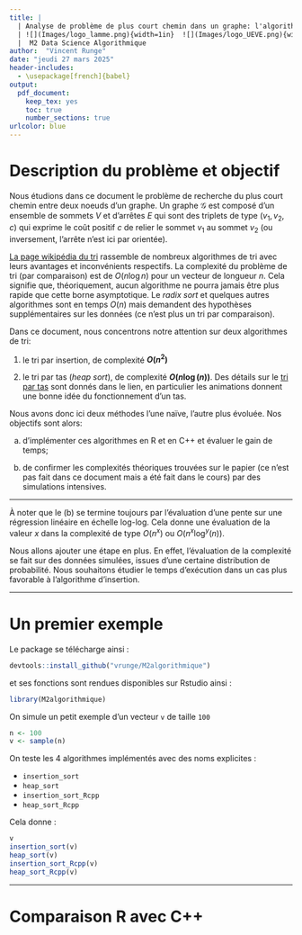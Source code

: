 ```yaml
---
title: | 
  | Analyse de problème de plus court chemin dans un graphe: l'algorithme de Dijkstra
  | ![](Images/logo_lamme.png){width=1in}  ![](Images/logo_UEVE.png){width=1.7in}
  |  M2 Data Science Algorithmique 
author:  "Vincent Runge"
date: "jeudi 27 mars 2025"
header-includes:
  - \usepackage[french]{babel}
output:
  pdf_document:
    keep_tex: yes
    toc: true
    number_sections: true  
urlcolor: blue
---
```


\noindent\hrulefill


# Description du problème et objectif

Nous étudions dans ce document le problème de recherche du plus court chemin entre deux noeuds d'un graphe. Un graphe $\mathcal{G}$ est composé d'un ensemble de sommets $V$ et d'arrêtes $E$ qui sont des triplets de type $(v_1,v_2, c)$ qui exprime le coût positif $c$ de relier le sommet $v_1$ au sommet $v_2$ (ou inversement, l'arrête n'est ici par orientée).



[La page wikipédia du tri](https://fr.wikipedia.org/wiki/Algorithme_de_tri) rassemble de nombreux algorithmes de tri avec leurs avantages et inconvénients respectifs. La complexité du problème de tri (par comparaison) est de $O(n \log n)$ pour un vecteur de longueur $n$. Cela signifie que, théoriquement, aucun algorithme ne pourra jamais être plus rapide que cette borne asymptotique. Le *radix sort* et quelques autres algorithmes sont en temps $O(n)$ mais demandent des hypothèses supplémentaires sur les données (ce n'est plus un tri par comparaison).

Dans ce document, nous concentrons notre attention sur deux algorithmes de tri:

1) le tri par insertion, de complexité **$O(n^2)$**

2) le tri par tas (*heap sort*), de complexité **$O(n \log(n))$**. Des détails sur le [tri par tas](https://en.wikipedia.org/wiki/Heapsort) sont donnés dans le lien, en particulier les animations donnent une bonne idée du fonctionnement d'un tas.


Nous avons donc ici deux méthodes l'une naïve, l'autre plus évoluée. Nos objectifs sont alors:

a) d'implémenter ces algorithmes en R et en C++ et évaluer le gain de temps;

b) de confirmer les complexités théoriques trouvées sur le papier (ce n'est pas fait dans ce document mais a été fait dans le cours) par des simulations intensives.

___ 

À noter que le (b) se termine toujours par l'évaluation d'une pente sur une régression linéaire en échelle log-log. Cela donne une évaluation de la valeur $x$ dans la complexité de type $O(n^x)$ ou $O(n^x \log^y(n))$.

Nous allons ajouter une étape en plus. En effet, l'évaluation de la complexité se fait sur des données simulées, issues d'une certaine distribution de probabilité. Nous souhaitons étudier le temps d'exécution dans un cas plus favorable à l'algorithme d'insertion.

___ 

# Un premier exemple

Le package se télécharge ainsi :

```r
devtools::install_github("vrunge/M2algorithmique")
```

et ses fonctions sont rendues disponibles sur Rstudio ainsi :

```r
library(M2algorithmique)
```

On simule un petit exemple d'un vecteur `v` de taille `100`

```r
n <- 100
v <- sample(n)
```

On teste les 4 algorithmes implémentés avec des noms explicites : 

- `insertion_sort` 
- `heap_sort` 
- `insertion_sort_Rcpp` 
- `heap_sort_Rcpp` 

Cela donne :

```r
v
insertion_sort(v)
heap_sort(v)
insertion_sort_Rcpp(v)
heap_sort_Rcpp(v)
```


___ 

# Comparaison R avec C++

